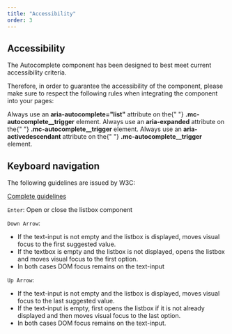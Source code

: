 ```yaml
---
title: "Accessibility"
order: 3
---
```


## Accessibility

The Autocomplete component has been designed to best meet current accessibility criteria.

Therefore, in order to guarantee the accessibility of the component, please make sure to respect the following rules when integrating the component into your pages:

<HintItem>
  Always use an <strong>aria-autocomplete="list"</strong> attribute on the{" "}
  <strong>.mc-autocomplete__trigger</strong>
  element.
</HintItem>

<HintItem>
  Always use an <strong>aria-expanded</strong> attribute on the{" "}
  <strong>.mc-autocomplete__trigger</strong>
  element.
</HintItem>

<HintItem>
  Always use an <strong>aria-activedescendant</strong> attribute on the{" "}
  <strong>.mc-autocomplete__trigger</strong>
  element.
</HintItem>

## Keyboard navigation
The following guidelines are issued by W3C:

[Complete guidelines](https://www.w3.org/TR/wai-aria-practices/examples/combobox/combobox-autocomplete-both.html)

`Enter`: Open or close the listbox component 

`Down Arrow`: 
- If the text-input is not empty and the listbox is displayed, moves visual focus to the first suggested value.
- If the textbox is empty and the listbox is not displayed, opens the listbox and moves visual focus to the first option.
- In both cases DOM focus remains on the text-input


`Up Arrow`:
- If the text-input is not empty and the listbox is displayed, moves visual focus to the last suggested value.
- If the text-input is empty, first opens the listbox if it is not already displayed and then moves visual focus to the last option.
- In both cases DOM focus remains on the text-input.

